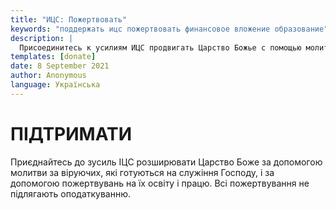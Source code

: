 ```yaml
---
title: "ИЦС: Пожертвовать"
keywords: "поддержать ицс пожертвовать финансовое вложение образование"
description: |
  Присоединитесь к усилиям ИЦС продвигать Царство Божье с помощью молитвы за верующих, готовящихся на служение Господу, и с помощью пожертвований на их образование и труд. Все пожертвования не подлежат налогообложению.
templates: [donate]
date: 8 September 2021
author: Anonymous
language: Українська
---
```

# ПІДТРИМАТИ

Приєднайтесь до зусиль ІЦС розширювати Царство Боже за допомогою молитви за віруючих, які готуються на служіння Господу, і за допомогою пожертвувань на їх освіту і працю. Всі пожертвування не підлягають оподаткуванню.